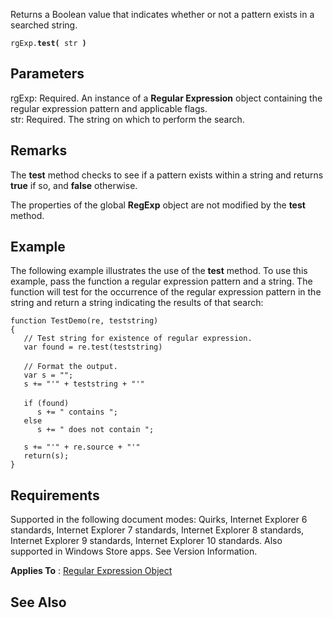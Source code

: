 Returns a Boolean value that indicates whether or not a pattern exists in a searched string.

 rgExp.'''test(''' str ''')'''

==Parameters==
; rgExp: Required. An instance of a '''Regular Expression''' object containing the regular expression pattern and applicable flags.
; str: Required. The string on which to perform the search.

==Remarks==
The '''test''' method checks to see if a pattern exists within a string and returns '''true''' if so, and '''false''' otherwise.

The properties of the global '''RegExp''' object are not modified by the '''test''' method.


==Example==
The following example illustrates the use of the '''test''' method. To use this example, pass the function a regular expression pattern and a string. The function will test for the occurrence of the regular expression pattern in the string and return a string indicating the results of that search:

 function TestDemo(re, teststring)
 {
    // Test string for existence of regular expression.
    var found = re.test(teststring)
 
    // Format the output.
    var s = "";
    s += "'" + teststring + "'"
 
    if (found)
       s += " contains ";
    else
       s += " does not contain ";
       
    s += "'" + re.source + "'"
    return(s);
 }

==Requirements==
Supported in the following document modes: Quirks, Internet Explorer 6 standards, Internet Explorer 7 standards, Internet Explorer 8 standards, Internet Explorer 9 standards, Internet Explorer 10 standards. Also supported in Windows Store apps. See Version Information.

'''Applies To''' : [[Objects/Regular Expression|Regular Expression Object]]


==See Also==

              

              

              
